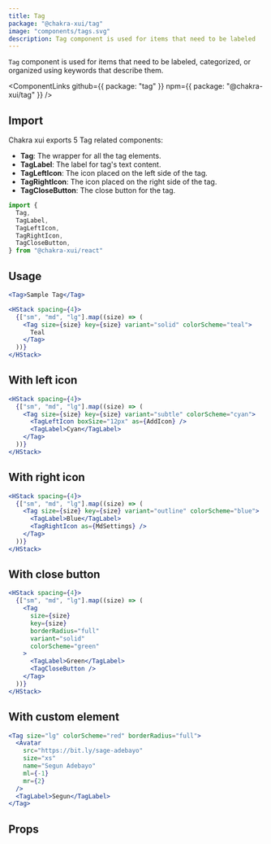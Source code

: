 ```yaml
---
title: Tag
package: "@chakra-xui/tag"
image: "components/tags.svg"
description: Tag component is used for items that need to be labeled
---
```


`Tag` component is used for items that need to be labeled, categorized, or
organized using keywords that describe them.

<ComponentLinks
  github={{ package: "tag" }}
  npm={{ package: "@chakra-xui/tag" }}
/>

<carbon-ad></carbon-ad>

## Import

Chakra xui exports 5 Tag related components:

- **Tag**: The wrapper for all the tag elements.
- **TagLabel**: The label for tag's text content.
- **TagLeftIcon**: The icon placed on the left side of the tag.
- **TagRightIcon**: The icon placed on the right side of the tag.
- **TagCloseButton**: The close button for the tag.

```js
import {
  Tag,
  TagLabel,
  TagLeftIcon,
  TagRightIcon,
  TagCloseButton,
} from "@chakra-xui/react"
```

## Usage

```jsx
<Tag>Sample Tag</Tag>
```

```jsx
<HStack spacing={4}>
  {["sm", "md", "lg"].map((size) => (
    <Tag size={size} key={size} variant="solid" colorScheme="teal">
      Teal
    </Tag>
  ))}
</HStack>
```

## With left icon

```jsx
<HStack spacing={4}>
  {["sm", "md", "lg"].map((size) => (
    <Tag size={size} key={size} variant="subtle" colorScheme="cyan">
      <TagLeftIcon boxSize="12px" as={AddIcon} />
      <TagLabel>Cyan</TagLabel>
    </Tag>
  ))}
</HStack>
```

## With right icon

```jsx
<HStack spacing={4}>
  {["sm", "md", "lg"].map((size) => (
    <Tag size={size} key={size} variant="outline" colorScheme="blue">
      <TagLabel>Blue</TagLabel>
      <TagRightIcon as={MdSettings} />
    </Tag>
  ))}
</HStack>
```

## With close button

```jsx
<HStack spacing={4}>
  {["sm", "md", "lg"].map((size) => (
    <Tag
      size={size}
      key={size}
      borderRadius="full"
      variant="solid"
      colorScheme="green"
    >
      <TagLabel>Green</TagLabel>
      <TagCloseButton />
    </Tag>
  ))}
</HStack>
```

## With custom element

```jsx
<Tag size="lg" colorScheme="red" borderRadius="full">
  <Avatar
    src="https://bit.ly/sage-adebayo"
    size="xs"
    name="Segun Adebayo"
    ml={-1}
    mr={2}
  />
  <TagLabel>Segun</TagLabel>
</Tag>
```

## Props

<PropsTable of="Tag" />
